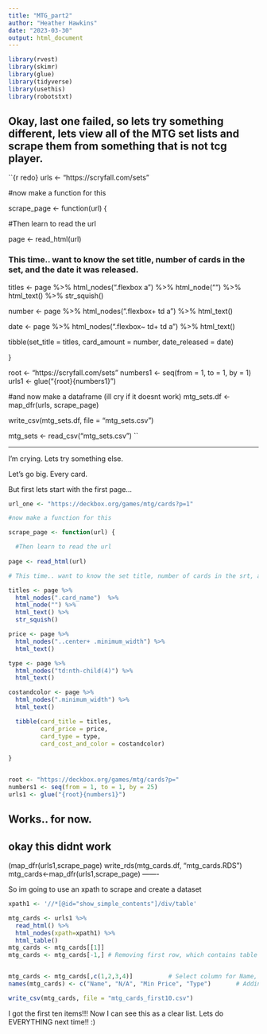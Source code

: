 ```yaml
---
title: "MTG_part2"
author: "Heather Hawkins"
date: "2023-03-30"
output: html_document
---
```

```r
library(rvest)
library(skimr)
library(glue)
library(tidyverse) 
library(usethis)
library(robotstxt)
```

Okay, last one failed, so lets try something different, lets view all of the MTG set lists and scrape them from something that is not tcg player.
---------------------------------------

``{r redo}
urls <- "https://scryfall.com/sets"

#now make a function for this

scrape_page <- function(url) {

  #Then learn to read the url
  
page <- read_html(url)

### This time.. want to know the set title, number of cards in the set, and the date it was released.

titles <- page %>%
  html_nodes(".flexbox a")  %>%
  html_node("") %>%
  html_text() %>% 
  str_squish()

number <- page %>%
  html_nodes(".flexbox+ td a") %>%
  html_text()

date <- page %>%
  html_nodes(".flexbox~ td+ td a") %>%
  html_text()

  tibble(set_title = titles, 
         card_amount = number,
         date_released = date)
  
}

root <- "https://scryfall.com/sets"
numbers1 <- seq(from = 1, to = 1, by = 1)
urls1 <- glue("{root}{numbers1}")

#and now make a dataframe (ill cry if it doesnt work)
mtg_sets.df <- map_dfr(urls, scrape_page)

write_csv(mtg_sets.df, file = "mtg_sets.csv")

mtg_sets <- read_csv("mtg_sets.csv")
``

-----------------------------------------------

I'm crying. Lets try something else. 

Let's go big. Every card. 

But first lets start with the first page...

```r
url_one <- "https://deckbox.org/games/mtg/cards?p=1"

#now make a function for this

scrape_page <- function(url) {

  #Then learn to read the url
  
page <- read_html(url)

# This time.. want to know the set title, number of cards in the srt, and the date it was released.

titles <- page %>%
  html_nodes(".card_name")  %>%
  html_node("") %>%
  html_text() %>% 
  str_squish()

price <- page %>%
  html_nodes("..center+ .minimum_width") %>%
  html_text()

type <- page %>%
  html_nodes("td:nth-child(4)") %>%
  html_text()

costandcolor <- page %>%
  html_nodes(".minimum_width") %>%
  html_text()

  tibble(card_title = titles, 
         card_price = price,
         card_type = type,
         card_cost_and_color = costandcolor)
  
}


root <- "https://deckbox.org/games/mtg/cards?p="
numbers1 <- seq(from = 1, to = 1, by = 25)
urls1 <- glue("{root}{numbers1}")


```
Works.. for now. 
----------------------
okay this didnt work 
--------

 (map_dfr(urls1,scrape_page)
write_rds(mtg_cards.df, "mtg_cards.RDS")
mtg_cards<-map_dfr(urls1,scrape_page)
-------

So im going to use an xpath to scrape and create a dataset

```r


xpath1 <- '//*[@id="show_simple_contents"]/div/table'

mtg_cards <- urls1 %>%                
  read_html() %>%
  html_nodes(xpath=xpath1) %>%
  html_table()  
mtg_cards <- mtg_cards[[1]]
mtg_cards <- mtg_cards[-1,] # Removing first row, which contains table headers


mtg_cards <- mtg_cards[,c(1,2,3,4)]          # Select column for Name, Price, Min Price, and Type
names(mtg_cards) <- c("Name", "N/A", "Min Price", "Type")       # Adding column names (overall price got deleted somehow :())

write_csv(mtg_cards, file = "mtg_cards_first10.csv")

```

I got the first ten items!!! Now I can see this as a clear list. Lets do EVERYTHING next time!! :)
